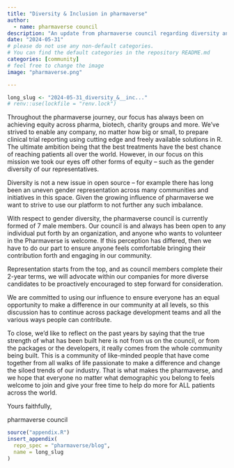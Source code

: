 ```yaml
---
title: "Diversity & Inclusion in pharmaverse"
author:
  - name: pharmaverse council
description: "An update from pharmaverse council regarding diversity and inclusion within our community."
date: "2024-05-31"
# please do not use any non-default categories.
# You can find the default categories in the repository README.md
categories: [community]
# feel free to change the image
image: "pharmaverse.png"

---
```


<!--------------- typical setup ----------------->

```r
long_slug <- "2024-05-31_diversity_&__inc..."
# renv::use(lockfile = "renv.lock")
```

<!--------------- post begins here ----------------->

Throughout the pharmaverse journey, our focus has always been on achieving
equity across pharma, biotech, charity groups and more. We’ve strived to enable
any company, no matter how big or small, to prepare clinical trial reporting
using cutting edge and freely available solutions in R. The ultimate ambition
being that the best treatments have the best chance of reaching patients all
over the world. However, in our focus on this mission we took our eyes off other
forms of equity – such as the gender diversity of our representatives.

Diversity is not a new issue in open source – for example there has long been
an uneven gender representation across many communities and initiatives in this
space. Given the growing influence of pharmaverse we want to strive to use our
platform to not further any such imbalance.

With respect to gender diversity, the pharmaverse council is currently formed of
7 male members. Our council is and always has been open to any individual put
forth by an organization, and anyone who wants to volunteer in the Pharmaverse
is welcome. If this perception has differed, then we have to do our part to
ensure anyone feels comfortable bringing their contribution forth and engaging
in our community.

Representation starts from the top, and as council members complete their 2-year
terms, we will advocate within our companies for more diverse candidates to be
proactively encouraged to step forward for consideration.

We are committed to using our influence to ensure everyone has an equal
opportunity to make a difference in our community at all levels, so this
discussion has to continue across package development teams and all the various
ways people can contribute.

To close, we’d like to reflect on the past years by saying that the true
strength of what has been built here is not from us on the council, or from the
packages or the developers, it really comes from the whole community being
built. This is a community of like-minded people that have come together from
all walks of life passionate to make a difference and change the siloed trends
of our industry. That is what makes the pharmaverse, and we hope that everyone
no matter what demographic you belong to feels welcome to join and give your
free time to help do more for ALL patients across the world.

Yours faithfully,

pharmaverse council


<!--------------- appendices go here ----------------->

```r
source("appendix.R")
insert_appendix(
  repo_spec = "pharmaverse/blog",
  name = long_slug
)
```
